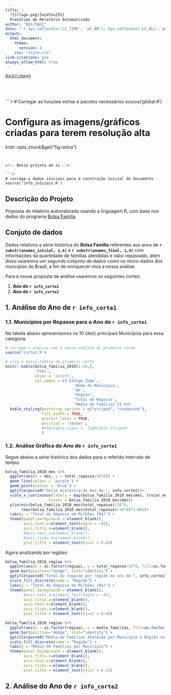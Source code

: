 ```yaml
---
title: |
  ![](logo.png){width=25%}  
  Protótipo de Relatório Automatizado
author: "DGI/SAGI"
date: "`r Sys.setlocale('LC_TIME', 'pt_BR'); Sys.setlocale('LC_ALL','pt_BR'); format(Sys.Date(), '%d de %B de %Y')`"
output:
  html_document:
    theme:
      version: 4
    css: "style.css"
link-citations: yes
always_allow_html: true
---
```



<!-- Adicionando Marca d'agua para Rascunho (opcional)-->
<div class="watermark">RASCUNHO</div>


<!-- Adicionando quebra de página para separar o cabeçalho do corpo do texto --> 
<br>
</br>

````r
# Carregar as funções extras e pacotes necessários
source('global.R')

# Configura as imagens/gráficos criadas para terem resolução alta
knitr::opts_chunk$get("fig.retina")
```


<!-- Nosso projeto em si --> 

```r
# carrega o dados iniciais para a construção inicial do documento
source('info_iniciais.R')
```
  
## **Descrição do Projeto**

Proposta de relatório automatizado usando a linguagem R, com base nos dados do programa [Bolsa Família](http://susagi151.mds.net/wiki/index.php?title=Programa_Bolsa_Fam%C3%ADlia_-_PBF).

## **Conjuto de dados**

Dados relativos a série histórica do **Bolsa Família** referentes aos anos de **`r substr(anomes_inicial, 1,4)`** à **`r substr(anomes_final, 1,4)`** com informações da quantidade de famílias atendidas e valor repassado, além disso usaremos um segundo conjunto de dados como os micro-dados dos muncípios do Brasil, a fim de enriquecer-mos a nossa análise.

Para a nossa proposta de análise usaremos os seguintes cortes:

1. **Ano de `r info_corte1`**
2. **Ano de `r info_corte2`**


<!-- Nosso primeiro corte --> 

## **1. Análise do Ano de `r info_corte1`**

### 1.1. Municípios por Repasse para o Ano de `r info_corte1`

Na tabela abaixo apresentamos os 10 (dez) principais Municípios para essa categoria.

```r
# carrega o arquivo com a nossa análise do primeiro corte
source('corte1.R')
```

```r
# cria a nossa tabela do primeiro corte
knitr::kable(bolsa_familia_2010[1:10,],
             'html',
             align = 'ccccrr',
             col.names = c('Código Ibge',
                              'Nome do Município',
                              'UF',
                              'Região',
                              'Total do Repasse',
                              'Média de Famílias')) %>%
  kable_styling(bootstrap_options = c("striped", "condensed"),
                full_width = TRUE,
                protect_latex = TRUE,
                position = 'center',
                #htmltable_class = 'lightable-striped'
                )
```

### 1.2. Análise Gráfica do Ano de `r info_corte1`

Segue abaixo a série histórica dos dados para o referido intervalo de tempo.

```r
bolsa_familia_2010_mes %>%
  ggplot(aes(x = mes, y = total_repasse/10^6)) +
  geom_line(colour = 'purple') +
  geom_point(colour = 'blue') +
  ggtitle(paste0("Série Histórica do Ano de ", info_corte1))+
  scale_x_continuous(labels = map(bolsa_familia_2010_mes$mes, trocar_mes, primeira_maiuscula=T),
                   breaks = bolsa_familia_2010_mes$mes)+
  ylim(min(bolsa_familia_2010_mes$total_repasse)/10^6,
       (max(bolsa_familia_2010_mes$total_repasse)/10^6)*1.001)+
  labs(y = "Total do Repasse em Milhões (R$)") +
  theme(panel.background = element_blank(),
        axis.text.x=element_text(angle = -45),
        axis.title.x=element_blank(),
        #axis.text.x=element_blank(),
        #axis.ticks.x=element_blank(),
        plot.title = element_text(hjust = 0.4))
```

Agora analizando por regiões
```r
bolsa_familia_2010_regiao %>%
  ggplot(aes(x = as.factor(regiao), y = total_repasse/10^6, fill=as.factor(regiao))) +
  geom_bar(position="dodge", stat="identity") +
  ggtitle(paste0("Total do repasse por região no ano de ", info_corte1))+
  scale_fill_discrete(name = "Região") +
  labs(y = "Total do Repasse em Milhões (R$)") +
  theme(panel.background = element_blank(),
        #axis.text.x=element_text(angle = -45),
        axis.title.x=element_blank(),
        axis.text.x=element_blank(),
        axis.ticks.x=element_blank(),
        plot.title = element_text(hjust = 0.4))
```

```r
bolsa_familia_2010_regiao %>%
  ggplot(aes(x = as.factor(regiao), y = media_familias, fill=as.factor(regiao))) +
  geom_bar(position="dodge", stat="identity") +
  ggtitle(paste0("Média de Famílias Atendida por Município e Região no Ano de ", info_corte1))+
  scale_fill_discrete(name = "Região") +
  labs(y = "Média de Famílias por Município") +
  theme(panel.background = element_blank(),
        axis.title.x=element_blank(),
        axis.text.x=element_blank(),
        axis.ticks.x=element_blank(),
        plot.title = element_text(hjust = 0.4))
```


## **2. Análise do Ano de `r info_corte2`**

